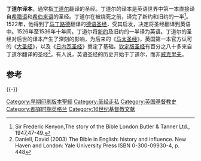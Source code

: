 '''丁道尔译本'''，通常指[[丁道尔|丁道尔]]翻译的圣经。丁道尔的译本是英语世界中第一本直接译自[[希腊语|希腊语]]和[[希伯来语|希伯来语]]的圣经。丁道尔在被烧死之前，译完了新约和旧约的一半<ref>Sir Frederic Kenyon,The story of the Bible London:Butler & Tanner Ltd., 1947,47-49.</ref>。1522年，他得到了[[马丁路德|马丁路德]]翻译的[[路德版聖經|德语圣经]]，受其启发，决定将圣经翻译到英语中。1526年至1536年十年间，丁道尔将[[新约|新约]]及旧约的一半译为英语。丁道尔的圣经对后世的译本产生了深刻的影响，为后来的《[[马太圣经|马太圣经]]》，英国第一本官方认可的《[[大圣经|大圣经]]》，以及《[[日内瓦圣经|日内瓦圣经]]》奠定了基础。[[钦定版圣经|钦定版圣经]]有百分之八十多来自丁道尔翻译的圣经<ref>Daniell, David (2003) The Bible in English: history and influence. New Haven and London: Yale University Press ISBN 0-300-09930-4, p. 448</ref>。有人说，英语圣经的历史开始于丁道尔，而非[[威克里夫|威克里夫]]。

==参考==
{{reflist}}

{{-}}
{{圣经英语译本}}

[[Category:早期印刷版本聖經|Category:早期印刷版本聖經]]
[[Category:圣经走私|Category:圣经走私]]
[[Category:英国基督教史|Category:英国基督教史]]
[[Category:都铎时期英格兰|Category:都铎时期英格兰]]
[[Category:16世纪基督教文献|Category:16世纪基督教文献]]